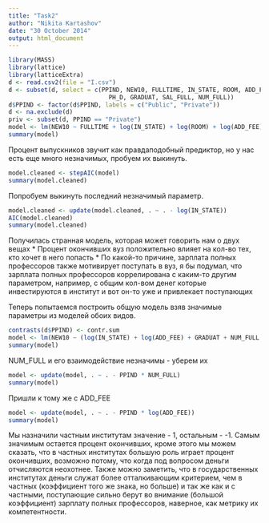 ```yaml
---
title: "Task2"
author: "Nikita Kartashov"
date: "30 October 2014"
output: html_document
---
```

```r
library(MASS)
library(lattice)
library(latticeExtra)
d <- read.csv2(file = "I.csv")
d <- subset(d, select = c(PPIND, NEW10, FULLTIME, IN_STATE, ROOM, ADD_FEE,
                            PH_D, GRADUAT, SAL_FULL, NUM_FULL))
d$PPIND <- factor(d$PPIND, labels = c("Public", "Private"))
d <- na.exclude(d)
priv <- subset(d, PPIND == "Private")
model <- lm(NEW10 ~ FULLTIME + log(IN_STATE) + log(ROOM) + log(ADD_FEE) + log(SAL_FULL) + PH_D + GRADUAT + NUM_FULL, data = priv)
summary(model)
```
Процент выпускников звучит как правдаподобный предиктор, но у нас есть еще много незначимых, пробуем их выкинуть.
```r
model.cleaned <- stepAIC(model)
summary(model.cleaned)
```
Попробуем выкинуть последний незначимый параметр.
```r
model.cleaned <- update(model.cleaned, . ~ . - log(IN_STATE))
AIC(model.cleaned)
summary(model.cleaned)
```
Получилась странная модель, которая может говорить нам о двух вещах
* Процент окончивших вуз положительно влияет на кол-во тех, кто хочет в него попасть
* По какой-то причине, зарплата полных профессоров также мотивирует поступать в вуз, я бы подумал, что зарплата полных профессоров коррелирована с каким-то другим параметром, например, с общим кол-вом денег которые инвестируются в институт и вот он-то уже и привлекает поступающих

Теперь попытаемся построить общую модель взяв значимые параметры из моделей обоих видов.
```r
contrasts(d$PPIND) <- contr.sum
model <- lm(NEW10 ~ (log(IN_STATE) + log(ADD_FEE) + GRADUAT + NUM_FULL + log(SAL_FULL)) * PPIND, data = d)
summary(model)
```
NUM_FULL и его взаимодействие незначимы - уберем их
```r
model <- update(model, . ~ . - PPIND * NUM_FULL)
summary(model)
```
Пришли к тому же с ADD_FEE
```r
model <- update(model, . ~ . - PPIND * log(ADD_FEE))
summary(model)
```
Мы назначили частным институтам значение - 1, остальным - -1. Самым значимым остается процент окончивших, кроме этого мы можем сказать, что в частных институтах большую роль играет процент окончивших, возможно потому, что когда под вопросом деньги отчисляются неохотнее. Также можно заметить, что в государственных институтах деньги служат более отталкивающим критерием, чем в частных (коэффициент того же знака, но больше) и так же как и с частными, поступающие сильно берут во внимание (большой коэффициент) зарплату полных профессоров, наверное, как метрику их компетентности.








